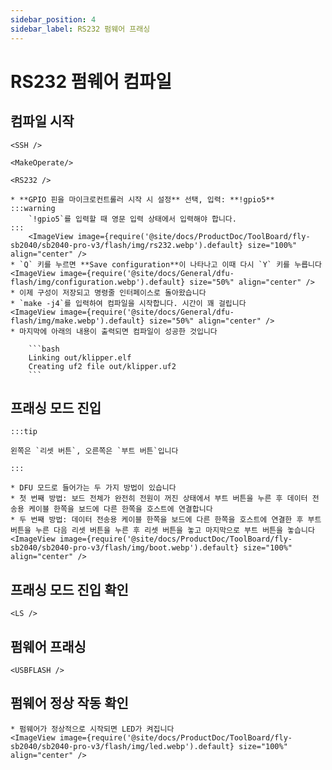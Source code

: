 ```yaml
---
sidebar_position: 4
sidebar_label: RS232 펌웨어 프래싱
---
```




# RS232 펌웨어 컴파일

## 컴파일 시작

    <SSH />

    <MakeOperate/>

    <RS232 />

    * **GPIO 핀을 마이크로컨트롤러 시작 시 설정** 선택, 입력: **!gpio5**
    :::warning
        `!gpio5`를 입력할 때 영문 입력 상태에서 입력해야 합니다.
    :::
        <ImageView image={require('@site/docs/ProductDoc/ToolBoard/fly-sb2040/sb2040-pro-v3/flash/img/rs232.webp').default} size="100%" align="center" />
    * `Q` 키를 누르면 **Save configuration**이 나타나고 이때 다시 `Y` 키를 누릅니다
    <ImageView image={require('@site/docs/General/dfu-flash/img/configuration.webp').default} size="50%" align="center" />
    * 이제 구성이 저장되고 명령줄 인터페이스로 돌아왔습니다
    * `make -j4`를 입력하여 컴파일을 시작합니다. 시간이 꽤 걸립니다
    <ImageView image={require('@site/docs/General/dfu-flash/img/make.webp').default} size="50%" align="center" />
    * 마지막에 아래의 내용이 출력되면 컴파일이 성공한 것입니다

        ```bash
        Linking out/klipper.elf
        Creating uf2 file out/klipper.uf2
        ```


## 프래싱 모드 진입

    :::tip

    왼쪽은 `리셋 버튼`, 오른쪽은 `부트 버튼`입니다

    :::

    * DFU 모드로 들어가는 두 가지 방법이 있습니다
    * 첫 번째 방법: 보드 전체가 완전히 전원이 꺼진 상태에서 부트 버튼을 누른 후 데이터 전송용 케이블 한쪽을 보드에 다른 한쪽을 호스트에 연결합니다
    * 두 번째 방법: 데이터 전송용 케이블 한쪽을 보드에 다른 한쪽을 호스트에 연결한 후 부트 버튼을 누른 다음 리셋 버튼을 누른 후 리셋 버튼을 놓고 마지막으로 부트 버튼을 놓습니다
    <ImageView image={require('@site/docs/ProductDoc/ToolBoard/fly-sb2040/sb2040-pro-v3/flash/img/boot.webp').default} size="100%" align="center" />

## 프래싱 모드 진입 확인

    <LS />


## 펌웨어 프래싱
    
    <USBFLASH />
    


## 펌웨어 정상 작동 확인

    * 펌웨어가 정상적으로 시작되면 LED가 켜집니다
    <ImageView image={require('@site/docs/ProductDoc/ToolBoard/fly-sb2040/sb2040-pro-v3/flash/img/led.webp').default} size="100%" align="center" />